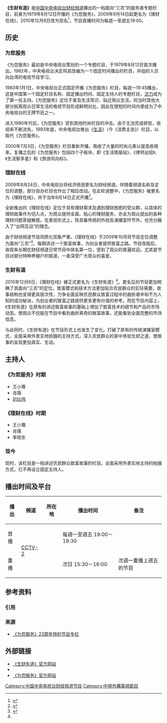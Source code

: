 {{In-progress TV show}}
{{电视节目信息框
| 名称      = 生财有道
| 图片      = Shengcai Youdao.jpg
| 尺寸      = 250px
| 图说      = 《生财有道》片头
| 类型      = 农业
| 格式      = 专题
| 主持      = [[#主持人|见下文]]
| 国家      = {{CHNML}}
| 语言      = [[普通话|普通话]]
| 字幕      = [[简体中文|简体中文]]
| 标语      = 生财有道，致富从这里起步
| 每集长度  = 30分钟
| 制作公司  = [[中国中央电视台|CCTV]]
| 电视网    = [[中国中央电视台财经频道|CCTV-2]]
| 图像制式  = [[标准画质电视|SDTV]] [[576i|576i]]<br />[[高清晰度电视|HDTV]] [[1080i|1080i]]
| 声音制式  = [[立体声|立体声]]
| 开始      = {{Start date|2010|12|6}}
| 结束      = 现今
| 播出时间  = 週一至週五 19:00－19:30
| 官方网站  = http://tv.cctv.com/lm/scyd/
| imdb_id   = 
}}

'''《生财有道》'''是[[中国中央电视台财经频道|中国中央电视台财经频道]]播出的一档面向“三农”的服务类专题栏目，前身为1979年8月12日开播的《为您服务》，2009年9月14日起更名为《理财在线》，2010年12月6日改为现名<ref name=2010更名>{{Cite web|url=http://finance.sina.com.cn/money/lcfa/20101130/13369032002.shtml|title=央视财经《理财在线》将更名为《生财有道》|website=新浪财经|date=2010-11-30|accessdate=2017-12-11|archive-date=2019-09-14|archive-url=https://web.archive.org/web/20190914090451/http://finance.sina.com.cn/money/lcfa/20101130/13369032002.shtml|dead-url=no}}</ref>，节目首播时间为每週一至週五19:00。

== 历史 ==
=== 为您服务 ===
《为您服务》最初是中央电视台策划的一个专题栏目，于1979年8月12日首次播出。1982年，中央电视台决定将其改编为一个固定时间播出的栏目，并组织人员向台湾的电视节目学习。

1983年1月1日，中央电视台正式固定开播《为您服务》栏目，每週一19:45播出，这是中国第一个固定栏目名称、固定播出时间、固定主持人的专题栏目，[[沈力|沈力]]成为了第一任主持。《为您服务》定位于普及生活常识、贴近观众生活，同当时其他大部分脱离观众日常生活的电视节目形成鲜明对比，因此在很短的时间内便成为了中央电视台的王牌节目之一。

进入1990年代后，《为您服务》受到其他时尚栏目的冲击。由于无法完成转型，收视率不断流失。1993年底，中央电视台推出《[[消费主张|生活]]》（今《消费主张》）栏目，以取代《为您服务》。

2000年7月3日，《为您服务》栏目重新开播，吸收了大量的时尚元素以提高收視率。复播之后的《为您服务》包括四个子板块，即《生活情报站》、《律师出招》、《生活智多星》和《旅游风向标》。

=== 理财在线 ===
2009年8月24日，中央电视台将经济频道更名为财经频道。伴随着频道名称及定位的调整，部分自办栏目也作出了相应改动。在此轮调整中，《为您服务》被更名为《理财在线》，并于当年9月14日正式开播<ref>{{Cite web|url=http://www.cctv.com/cctvsurvey/special/08/20090916/102164.shtml|title=中央电视台财经频道推出新栏目《理财在线》|website=央视网|date=2009-09-16|accessdate=2017-12-11|archive-date=2019-09-14|archive-url=https://web.archive.org/web/20190914153352/http://www.cctv.com/cctvsurvey/special/08/20090916/102164.shtml|dead-url=no}}</ref>。

全新推出的《理财在线》定位于具有理财需求及遇到理财困惑的受众群，以具体的理财故事作为切入点，为观众提供全面、贴心的理财服务，亦会为观众提出的各种理财问题答疑解惑。在表现形式上，除具备传统的外拍及演播室环节外，也充分融入了“台网互动”的理念。

由于财经频道节目同质化现象严重，《理财在线》于2009年10月将节目定位调整为面向“三农”<ref>{{Cite web|url=http://business.sohu.com/20101216/n278342190.shtml|title=《生财有道》老百姓身边的致富故事|website=搜狐财经|date=2010-12-16|accessdate=2017-12-11|archive-date=2021-01-26|archive-url=https://web.archive.org/web/20210126213733/https://business.sohu.com/20101216/n278342190.shtml|dead-url=no}}</ref>。每期讲述一个致富故事，为创业者提供致富之路。节目改版后，收视率长期在财经频道日常节目中排名第一位，受到了观众的普遍欢迎。尤其是节目对部分特种养殖户的报道，一直深受广大观众的喜爱。

=== 生财有道 ===
2010年12月6日，《理财在线》被正式更名为《生财有道》<ref name=2010更名 />。更名后的节目更加明确了其面向“三农”的定位，致富模式和技术方法更加贴合农民群众的实际需要。故事结构也变得更具层次性，力争全面反映农民群众致富过程中的曲折艰辛和不为人知的成功秘诀，为创业者的致富之路提供更多更有价值的参考。而在节目内容上，《生财有道》在原有的讲述致富故事的基础上增加了致富技术的细节和产品的市场动态。使观众不仅能在节目中看到曲折离奇的致富故事，还能看到全面完整的市场信息。

与此同时，《生财有道》在节目形式上也发生了变化。打破了原有的传统演播室模式，全面采用外景实地拍摄的主持方式，深入农民群众的家中体验生财之道，使故事的呈现更加真实、生动。

== 主持人 ==
=== 《为您服务》时期 ===
* 王小骞
* 肖薇
* [[刘仪伟|刘仪伟]]

=== 《理财在线》时期 ===
* 王小骞
* 肖薇
* 李晓东

=== 现今 ===
现时，该栏目是一档讲述农民群众致富故事的栏目。全面采用外景实地主持的拍摄方式，已不再设立固定主持人。

== 播出时间及平台 ==
{| class="wikitable"
! 播出 !! 频道 !! 所在地 !! 播出时间 !! 备注
|-
| 首播 || rowspan=2 | [[中国中央电视台财经频道|CCTV-2]] || rowspan=2 | {{CHNML}} || 每週一至週五 19:00－19:30 || 
|-
| 重播 || 次日 15:30－16:00 || 次週一重播上週五的节目
|}

== 参考资料 ==
=== 引用 ===
{{reflist}}

=== 来源 ===
* [http://www.cctv.com/lm/637/1.shtml 《为您服务》23周年特别节目专栏] {{Wayback|url=http://www.cctv.com/lm/637/1.shtml |date=20190925052909 }}

== 外部链接 ==
* [http://tv.cctv.com/lm/scyd/ 《生财有道》官方网站] {{Wayback|url=http://tv.cctv.com/lm/scyd/ |date=20210419003639 }}
* {{Sinaweibo|licaizaixian|CCTV生财有道}}
* [http://www.cctv.com/program/wnfw/01/ 《为您服务》官方网站] {{Wayback|url=http://www.cctv.com/program/wnfw/01/ |date=20190913163713 }}

{{DEFAULTSORT:Sheng生}}
[[Category:中国中央电视台财经频道节目|Category:中国中央电视台财经频道节目]]
[[Category:中視外購電視節目|Category:中視外購電視節目]]